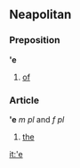 ==Neapolitan==
===Preposition===
''''e'''
#[[of]]

===Article===
''''e''' ''m pl'' and ''f pl''
#[[the]]

[[it:'e]]